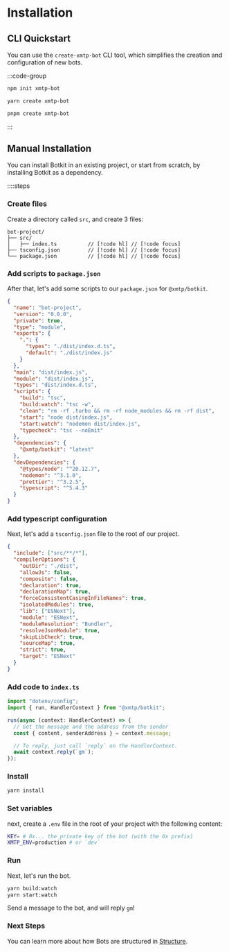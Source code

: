 # Installation

## CLI Quickstart

You can use the `create-xmtp-bot` CLI tool, which simplifies the creation and configuration of new bots.

:::code-group

```bash [npm]
npm init xmtp-bot
```

```bash [yarn]
yarn create xmtp-bot
```

```bash [pnpm]
pnpm create xmtp-bot
```

:::

## Manual Installation

You can install Botkit in an existing project, or start from scratch, by installing Botkit as a dependency.

::::steps

### Create files

Create a directory called `src`, and create 3 files:

```
bot-project/
├── src/
│   ├── index.ts          // [!code hl] // [!code focus]
├── tsconfig.json         // [!code hl] // [!code focus]
└── package.json          // [!code hl] // [!code focus]
```

### Add scripts to `package.json`

After that, let's add some scripts to our `package.json` for `@xmtp/botkit`.

```json [package.json]
{
  "name": "bot-project",
  "version": "0.0.0",
  "private": true,
  "type": "module",
  "exports": {
    ".": {
      "types": "./dist/index.d.ts",
      "default": "./dist/index.js"
    }
  },
  "main": "dist/index.js",
  "module": "dist/index.js",
  "types": "dist/index.d.ts",
  "scripts": {
    "build": "tsc",
    "build:watch": "tsc -w",
    "clean": "rm -rf .turbo && rm -rf node_modules && rm -rf dist",
    "start": "node dist/index.js",
    "start:watch": "nodemon dist/index.js",
    "typecheck": "tsc --noEmit"
  },
  "dependencies": {
    "@xmtp/botkit": "latest"
  },
  "devDependencies": {
    "@types/node": "^20.12.7",
    "nodemon": "^3.1.0",
    "prettier": "^3.2.5",
    "typescript": "^5.4.3"
  }
}
```

### Add typescript configuration

Next, let's add a `tsconfig.json` file to the root of our project.

```json [tsconfig.json]
{
  "include": ["src/**/*"],
  "compilerOptions": {
    "outDir": "./dist",
    "allowJs": false,
    "composite": false,
    "declaration": true,
    "declarationMap": true,
    "forceConsistentCasingInFileNames": true,
    "isolatedModules": true,
    "lib": ["ESNext"],
    "module": "ESNext",
    "moduleResolution": "Bundler",
    "resolveJsonModule": true,
    "skipLibCheck": true,
    "sourceMap": true,
    "strict": true,
    "target": "ESNext"
  }
}
```

### Add code to `index.ts`

```jsx [src/index.ts]
import "dotenv/config";
import { run, HandlerContext } from "@xmtp/botkit";

run(async (context: HandlerContext) => {
  // Get the message and the address from the sender
  const { content, senderAddress } = context.message;

  // To reply, just call `reply` on the HandlerContext.
  await context.reply(`gm`);
});

```

### Install

```bash [Terminal]
yarn install
```

### Set variables

next, create a `.env` file in the root of your project with the following content:

```bash [.env]
KEY= # 0x... the private key of the bot (with the 0x prefix)
XMTP_ENV=production # or `dev`
```

### Run

Next, let's run the bot.

```bash [Terminal]
yarn build:watch
yarn start:watch
```

Send a message to the bot, and will reply `gm`!

### Next Steps

You can learn more about how Bots are structured in [Structure](/structure).
